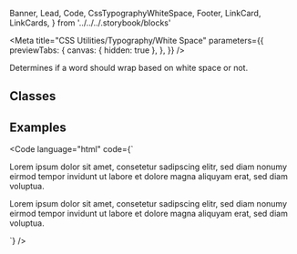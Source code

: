   Banner,
  Lead,
  Code,
  CssTypographyWhiteSpace,
  Footer,
  LinkCard,
  LinkCards,
} from '../../../.storybook/blocks'

<Meta
  title="CSS Utilities/Typography/White Space"
  parameters={{
    previewTabs: {
      canvas: { hidden: true },
    },
  }}
/>

<Banner label="White Space" section="CSS Utilities" color="yellow" puzzle />

<Lead>Determines if a word should wrap based on white space or not.</Lead>

## Classes

<CssTypographyWhiteSpace />

## Examples

<Code
  language="html"
  code={`
<p class="white-space-normal">Lorem ipsum dolor sit amet, consetetur sadipscing elitr, sed diam nonumy eirmod tempor invidunt ut labore et dolore magna aliquyam erat, sed diam voluptua.</p>
<p class="white-space-nowrap">Lorem ipsum dolor sit amet, consetetur sadipscing elitr, sed diam nonumy eirmod tempor invidunt ut labore et dolore magna aliquyam erat, sed diam voluptua.</p>
`}
/>

<Footer>
  <LinkCards>
    <LinkCard
      pageTitle="Foundation/Typography"
      description="Baloise Create is the corporate typeface. Its clear appearance underlines the modern and future-oriented brand expression."
    />
    <LinkCard
      pageTitle="Tokens/Overview"
      description="Design tokens serve as the definitive source for naming and storing design choices."
    />
  </LinkCards>
</Footer>
